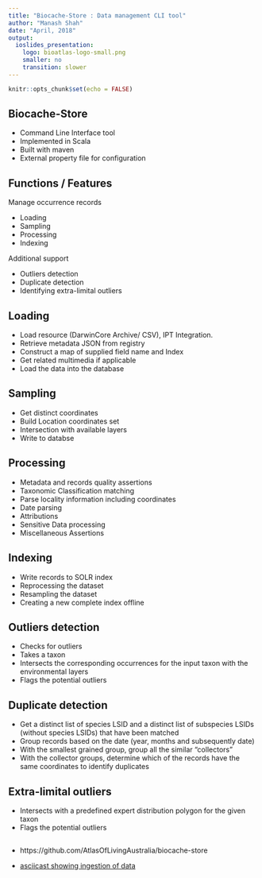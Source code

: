 ```yaml
---
title: "Biocache-Store : Data management CLI tool"
author: "Manash Shah"
date: "April, 2018"
output:
  ioslides_presentation:
    logo: bioatlas-logo-small.png
    smaller: no
    transition: slower
---
```


```r
knitr::opts_chunk$set(echo = FALSE)
```


## Biocache-Store

* Command Line Interface tool
* Implemented in Scala
* Built with maven
* External property file for configuration

## Functions / Features

Manage occurrence records

   * Loading 
   * Sampling 
   * Processing  
   * Indexing

Additional support

  * Outliers detection 
  * Duplicate detection
  * Identifying extra-limital outliers
  
## Loading

  * Load resource (DarwinCore Archive/ CSV), IPT Integration.
  * Retrieve metadata JSON from registry
  * Construct a map of supplied field name and Index
  * Get related multimedia if applicable
  * Load the data into the database 

## Sampling

  * Get distinct coordinates
  * Build Location coordinates set 
  * Intersection with available layers
  * Write to databse 

## Processing

  * Metadata and records quality assertions
  * Taxonomic Classification matching
  * Parse locality information including coordinates
  * Date parsing
  * Attributions
  * Sensitive Data processing
  * Miscellaneous Assertions

## Indexing

  * Write records to SOLR index
  * Reprocessing the dataset
  * Resampling the dataset
  * Creating a new complete index offline

## Outliers detection

  * Checks for outliers
  * Takes a taxon
  * Intersects the corresponding occurrences for the input taxon with the environmental layers
  * Flags the potential outliers

## Duplicate detection

  * Get a distinct list of species LSID and a distinct list of subspecies LSIDs (without species LSIDs) that     have been matched
  * Group records based on the date (year, months and subsequently date)
  * With the smallest grained group, group all the similar "collectors" 
  * With the collector groups, determine which of the records have the same coordinates to identify duplicates

## Extra-limital outliers

  * Intersects with a predefined expert distribution polygon for the given taxon
  * Flags the potential outliers
  
## 

* https://github.com/AtlasOfLivingAustralia/biocache-store

* [asciicast showing ingestion of data](../ingest)
  
